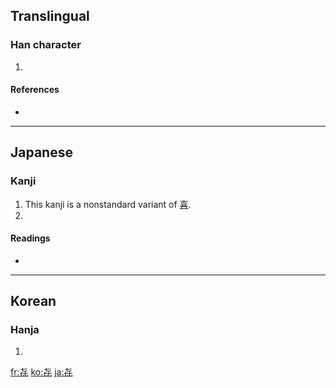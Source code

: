 ==Translingual==

===Han character===
{{Han char|rn=1|rad=一|as=05|sn=6|four=|canj=心心心 (PPP)}}

# {{defn|Han|sort=一05}}

====References====
* {{Han ref|kx=0078.101|dkj=|dj=|hdz=|uh=3402|ud=13314|bh=|bd=}}

----

==Japanese==

===Kanji===
{{ja-kanji|grade=9|rs=一05}}

# This kanji is a nonstandard variant of [[喜]].
# {{defn|Japanese}}

====Readings====
* {{ja-readings|on=[[き]] (ki), [[し]] (shi)|kun=[[よろこぶ]] (yorokobu), [[よろこび]] (yorokobi)}}

----

==Korean==

===Hanja===
{{ko-hanja|hangeul=[[칠]], [[희]]|rv=chil, hui|mr=ch'il, hŭi|y=chil, huy|eumhun=기쁘다|ehrv=gippeuda|ehmr=kippŭda|ehy=kipputa}}

# {{defn|Korean|sort=一05}}

[[fr:㐂]]
[[ko:㐂]]
[[ja:㐂]]
